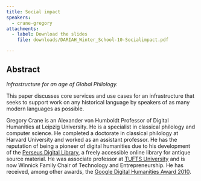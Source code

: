 ```yaml
---
title: Social impact
speakers:
  - crane-gregory
attachments:
  - label: Download the slides
    file: downloads/DARIAH_Winter_School-10-Socialimpact.pdf

---
```

## Abstract

_Infrastructure for an age of Global Philology._

This paper discusses core services and use cases for an infrastructure that seeks to support work on any historical language by speakers of as many modern languages as possible.

<Speakers>

<Speaker speaker="crane-gregory">

Gregory Crane is an Alexander von Humboldt Professor of Digital Humanities at Leipzig University. He is a specialist in classical philology and computer science. He completed a doctorate in classical philology at Harvard University and worked as an assistant professor. He has the reputation of being a pioneer of digital humanities due to his development of the [Perseus Digital Library](http://www.perseus.tufts.edu/hopper/), a freely accessible online library for antique source material. He was associate professor at [TUFTS University](https://ase.tufts.edu/classics/people/facultyCrane.htm) and is now Winnick Family Chair of Technology and Entrepreneurship. He has received, among other awards, the [Google Digital Humanities Award 2010](https://googleblog.blogspot.fr/2010/07/our-commitment-to-digital-humanities.html).

</Speaker>

</Speakers>
